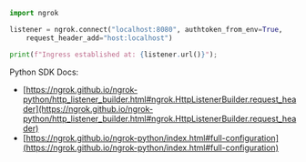 ```python
import ngrok

listener = ngrok.connect("localhost:8080", authtoken_from_env=True,
    request_header_add="host:localhost")

print(f"Ingress established at: {listener.url()}");
```

Python SDK Docs:

- [https://ngrok.github.io/ngrok-python/http_listener_builder.html#ngrok.HttpListenerBuilder.request_header](https://ngrok.github.io/ngrok-python/http_listener_builder.html#ngrok.HttpListenerBuilder.request_header)
- [https://ngrok.github.io/ngrok-python/index.html#full-configuration](https://ngrok.github.io/ngrok-python/index.html#full-configuration)
